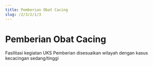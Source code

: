 ```yaml
---
title: Pemberian Obat Cacing
slug: /2/3/2/1/3
---
```


# Pemberian Obat Cacing

<Tabs>
<TabItem value='puskesmas' label='Puskesmas'>
Fasilitasi kegiatan UKS
</TabItem>
<TabItem value='sekolah' label='Sekolah'>
Pemberian disesuaikan wilayah dengan kasus kecacingan sedang/tinggi
</TabItem>
</Tabs>

